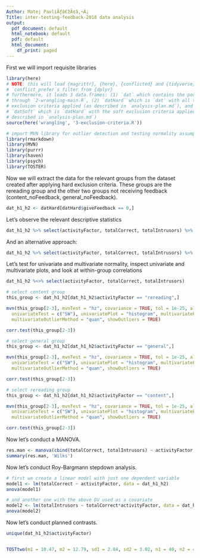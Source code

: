 ```yaml
---
Author: Matej PavliÃƒâ€žÃ¢â‚¬Â¡
Title: inter-testing-feedback-2018 data analysis
output:
  pdf_document: default
  html_notebook: default
  pdf: default
  html_document:
    df_print: paged
---
```


First we will import requisite libraries

```R
library(here)
# NOTE: this will load {magrittr}, {here}, {conflicted} and {tidyverse}. also,
# `conflict_prefer`s filter from {dplyr}
# furthermore, it loads 3 data.frames: (1) `dat` which contains the pooled data run
# through `2-wrangling-main.R`, (2) `datHard` which is `dat` with all the hard
# exclusion criteria applied (as described in `analysis-plan.md`), and (3)
# `datSoft` which is `datHard` with the soft exclusion criteria applied (as
# described in `analysis-plan.md`)
source(here('wrangling', '3-exclusion-criteria.R'))

# import MVN library for outlier detection and testing normality assumptions, and other libs
library(rmarkdown)
library(MVN)
library(purrr)
library(haven)
library(psych)
library(TOSTER)
```


Now we will extract the data for the relevant groups from the dataset created after applying hard exclusion criteria.
These groups are the rereading group and the other two groups not receiving feedback (content_noFeedback, general_noFeedback).

```R
dat_h1_h2 <- datHard[datHard$giveFeedback == 0,]
```


Let's observe the relevant descriptive statistics

```r
dat_h1_h2 %>% select(activityFactor, totalCorrect, totalIntrusors) %>% describeBy(dat_h1_h2$activityFactor, skew = TRUE, ranges = TRUE)
```


And an alternative approach:

```r
dat_h1_h2 %>% select(activityFactor, totalCorrect, totalIntrusors) %>% split(.$activityFactor) %>% map(summary)
```

Let's test for univariate and multivariate normality, inspect univariate and multivariate plots, and look at within-group correlations

```r
dat_h1_h2 %<>% select(activityFactor, totalCorrect, totalIntrusors)
```

```r
# select content group
this_group <- dat_h1_h2[dat_h1_h2$activityFactor == "rereading",] 

mvn(this_group[2-3], mvnTest = "hz", covariance = TRUE, tol = 1e-25, alpha = 0.5, desc = TRUE, transform = "none",
  univariateTest = c("SW"), univariatePlot = "histogram", multivariatePlot = "qq",
  multivariateOutlierMethod = "quan", showOutliers = TRUE)

corr.test(this_group[2-3])
```

```r
# select general group
this_group <- dat_h1_h2[dat_h1_h2$activityFactor == "general",] 

mvn(this_group[2-3], mvnTest = "hz", covariance = TRUE, tol = 1e-25, alpha = 0.5, desc = TRUE, transform = "none",
  univariateTest = c("SW"), univariatePlot = "histogram", multivariatePlot = "qq",
  multivariateOutlierMethod = "quan", showOutliers = TRUE)

corr.test(this_group[2-3])
```

```r
# select rereading group
this_group <- dat_h1_h2[dat_h1_h2$activityFactor == "content",] 

mvn(this_group[2-3], mvnTest = "hz", covariance = TRUE, tol = 1e-25, alpha = 0.5, desc = TRUE, transform = "none",
  univariateTest = c("SW"), univariatePlot = "histogram", multivariatePlot = "qq",
  multivariateOutlierMethod = "quan", showOutliers = TRUE)

corr.test(this_group[2-3])
```

Now let's conduct a MANOVA.

```r
res.man <- manova(cbind(totalCorrect, totalIntrusors) ~ activityFactor, data = dat_h1_h2)
summary(res.man, 'Wilks')
```

Now let's conduct Roy-Bargmann stepdown analysis.

```r
# first we create a linear model with just one dependent variable
model1 <- lm(totalCorrect ~ activityFactor, data = dat_h1_h2)
anova(model1)

# and another one with the above DV used as a covariate
model2 <- lm(totalIntrusors ~ totalCorrect*activityFactor, data = dat_h1_h2)
anova(model2)

```

Now let's conduct planned contrasts.

```r
unique(dat_h1_h2$activityFactor)


TOSTtwo(m1 = 10.47, m2 = 12.79, sd1 = 2.84, sd2 = 3.02, n1 = 40, n2 = 42, low_eqbound_d = -0.25, high_eqbound_d = 0.25)


```